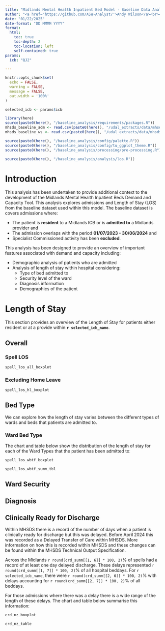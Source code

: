 ```yaml
---
title: "Midlands Mental Health Inpatient Bed Model - Baseline Data Analysis"
author: "<a href='https://github.com/ASW-Analyst/'>Andy Wilson</a><br><a href='https://transformationunit.nhs.uk/'>NHS Transformation Unit</a>"
date: "01/22/2025"
date-format: "DD MMMM YYYY"
format:
  html:
    toc: true
    toc-depth: 2
    toc-location: left
    self-contained: true
params:
  icb: "QJ2"

---
```


```r

knitr::opts_chunk$set(
  echo = FALSE,
  warning = FALSE,
  message = FALSE,
  out.width = '100%'
)

selected_icb <- params$icb

library(here)
source(paste0(here(), "/baseline_analysis/requirements/packages.R"))
mhsds_baseline_adm <- read.csv(paste0(here(), "/udal_extracts/data/mhsds_baseline_adm250102.csv"))
mhsds_baseline_ws <- read.csv(paste0(here(), "/udal_extracts/data/mhsds_baseline_ws_250102.csv"))

source(paste0(here(), "/baseline_analysis/config/palette.R"))
source(paste0(here(), "/baseline_analysis/config/tu_ggplot_theme.R"))
source(paste0(here(), "/baseline_analysis/processing/pre-processing.R"))

source(paste0(here(), "/baseline_analysis/analysis/los.R"))

```


# Introduction
This analysis has been undertaken to provide additional context to the development of the Midlands Mental Health Inpatient Beds Demand and Capacity Tool. This analysis explores admissions and Length of Stay (LOS) from the baseline dataset used within this model. The baseline dataset is covers admissions where:

* The patient is **resident** to a Midlands ICB or is **admitted to** a Midlands provider and
* The admission overlaps with the period **01/07/2023 - 30/06/2024** and
* Specialist Commissioned activity has been **excluded**.

This analysis has been designed to provide an overview of important features associated with demand and capacity including:

* Demographic analysis of patients who are admitted
* Analysis of length of stay within hospital considering:
  * Type of bed admitted to
  * Security level of the ward
  * Diagnosis information
  * Demographics of the patient
  

# Length of Stay
This section provides an overview of the Length of Stay for patients either resident or at a provide within **`r selected_icb_name`**.

## Overall

:::{.panel-tabset}

### Spell LOS

```r

spell_los_all_boxplot

```

### Excluding Home Leave

```r

spell_los_hl_boxplot

```

:::

## Bed Type
We can explore how the length of stay varies between the different types of wards and beds that patients are admitted to.

### Ward Bed Type
The chart and table below show the distribution of the length of stay for each of the Ward Types that the patient has been admitted to:

```r

spell_los_wbtf_boxplot 

```

```r

spell_los_wbtf_summ_tbl

```

## Ward Security

## Diagnosis

## Clinically Ready for Discharge
Within MHSDS there is a record of the number of days when a patient is clinically ready for discharge but this was delayed. Before April 2024 this was recorded as a Delayed Transfer of Care within MHSDS. More information on how this is recorded within MHSDS and these changes can be found within the MHSDS Technical Output Specification.

Across the Midlands `r round(crd_summ[[1, 6]] * 100, 2)`% of spells had a record of at least one day delayed discharge. These delays represented `r round(crd_summ[[1, 7]] * 100, 2)`% of all hospital beddays. For `r selected_icb_name`, there were `r round(crd_summ[[2, 6]] * 100, 2)`% with delays accounting for `r round(crd_summ[[2, 7]] * 100, 2)`% of all beddays.

For those admissions where there was a delay there is a wide range of the length of these delays. The chart and table below summarise this information:

```r
crd_nz_boxplot
```

```r
crd_nz_table
```